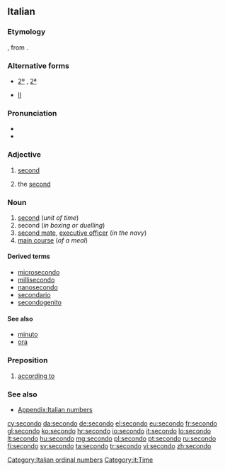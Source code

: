 ==Italian==
{{ordinalbox|it|1st|2nd|3rd|primo|terzo|card=due}}

===Etymology===
{{etyl|la|it}} {{term|secundus||he who [[follow]]s, second}}, from {{term|sequor||to follow}}.

===Alternative forms===
* {{qualifier|abbreviation}} [[2º]] {{m}}, [[2ª]] {{f}}
* {{sense|in names of monarchs and popes|the second}} {{qualifier|abbreviation}} [[II]]

===Pronunciation===
* {{IPA|lang=it|/seˈkondo/}}
* {{audio|It-un secondo.ogg|Audio}}

===Adjective===
{{it-adj|second}}

# {{context|before the noun}} [[second]]
# {{context|in names of monarchs and popes|after the name}} the [[second]]

===Noun===
{{it-noun|second|m|o|i}}

# [[second]] (''unit of time'')
# second (''in boxing or duelling'')
# [[second mate]], [[executive officer]] (''in the navy'')
# [[main course]] (''of a meal'')

====Derived terms====
* [[microsecondo]]
* [[millisecondo]]
* [[nanosecondo]]
* [[secondario]]
* [[secondogenito]]

====See also====
* [[minuto]]
* [[ora]]

===Preposition===
{{infl|it|preposition}}

# [[according to]]

===See also===
* [[Appendix:Italian numbers]]

[[Category:Italian ordinal numbers]]
[[Category:it:Time]]

[[cy:secondo]]
[[da:secondo]]
[[de:secondo]]
[[el:secondo]]
[[eu:secondo]]
[[fr:secondo]]
[[gl:secondo]]
[[ko:secondo]]
[[hr:secondo]]
[[io:secondo]]
[[it:secondo]]
[[lo:secondo]]
[[lt:secondo]]
[[hu:secondo]]
[[mg:secondo]]
[[pl:secondo]]
[[pt:secondo]]
[[ru:secondo]]
[[fi:secondo]]
[[sv:secondo]]
[[ta:secondo]]
[[tr:secondo]]
[[vi:secondo]]
[[zh:secondo]]
